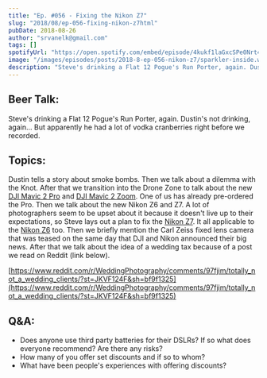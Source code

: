 ```yaml
---
title: "Ep. #056 - Fixing the Nikon Z7"
slug: "2018/08/ep-056-fixing-nikon-z7html"
pubDate: 2018-08-26
author: "srvanelk@gmail.com"
tags: []
spotifyUrl: "https://open.spotify.com/embed/episode/4kukf1laGxcSPe0Nrt4RtF?utm_source=generator"
image: "/images/episodes/posts/2018-8-ep-056-nikon-z7/sparkler-inside.webp"
description: "Steve's drinking a Flat 12 Pogue's Run Porter, again. Dustin's not drinking, again... But apparently he had a lot of vodka cranberries right before we recorded."
---
```


## Beer Talk:
Steve's drinking a Flat 12 Pogue's Run Porter, again. Dustin's not drinking, again... But apparently he had a lot of vodka cranberries right before we recorded.

## Topics:
Dustin tells a story about smoke bombs. Then we talk about a dilemma with the Knot. After that we transition into the Drone Zone to talk about the new [DJI Mavic 2 Pro](https://www.amazon.com/gp/product/B07GDC5X74/ref=as_li_tl?ie=UTF8&camp=1789&creative=9325&creativeASIN=B07GDC5X74&linkCode=as2&tag=stevenvanelk-20&linkId=a5422f593dfedeff8f015e2853f03e80) and [DJI Mavic 2 Zoom](https://www.amazon.com/gp/product/B07GD9XY6J/ref=as_li_tl?ie=UTF8&camp=1789&creative=9325&creativeASIN=B07GD9XY6J&linkCode=as2&tag=stevenvanelk-20&linkId=dc28e168131d487e353bcee5b2b8ac6c). One of us has already pre-ordered the Pro. Then we talk about the new Nikon Z6 and Z7. A lot of photographers seem to be upset about it because it doesn't live up to their expectations, so Steve lays out a plan to fix the [Nikon Z7](https://www.amazon.com/gp/product/B07GQ3HVW1/ref=as_li_tl?ie=UTF8&camp=1789&creative=9325&creativeASIN=B07GQ3HVW1&linkCode=as2&tag=stevenvanelk-20&linkId=deb7922c4ec757e7299da7a37f4caaa5). It all applicable to the [Nikon Z6](https://www.amazon.com/gp/product/B07GPH7M5X/ref=as_li_tl?ie=UTF8&camp=1789&creative=9325&creativeASIN=B07GPH7M5X&linkCode=as2&tag=stevenvanelk-20&linkId=b63c2f5189399319218a41fabd500145) too. Then we briefly mention the Carl Zeiss fixed lens camera that was teased on the same day that DJI and Nikon announced their big news. After that we talk about the idea of a wedding tax because of a post we read on Reddit (link below).

[https://www.reddit.com/r/WeddingPhotography/comments/97fjim/totally_not_a_wedding_clients/?st=JKVF124F&sh=bf9f1325](https://www.reddit.com/r/WeddingPhotography/comments/97fjim/totally_not_a_wedding_clients/?st=JKVF124F&sh=bf9f1325)

## Q&A:
- Does anyone use third party batteries for their DSLRs? If so what does everyone recommend? Are there any risks?
- How many of you offer set discounts and if so to whom?
- What have been people's experiences with offering discounts?